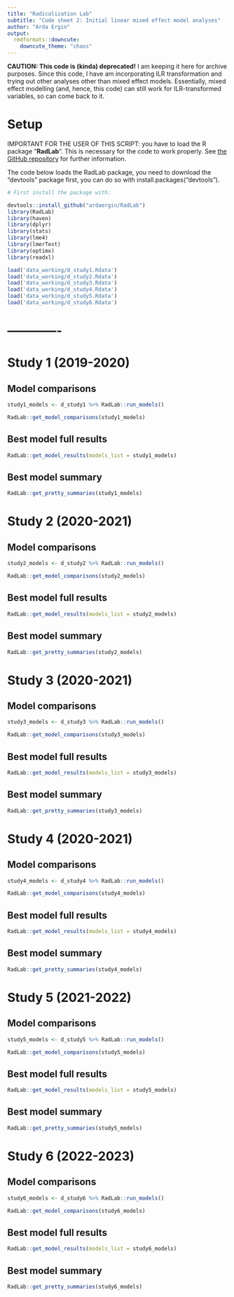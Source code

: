 ```yaml
---
title: "Radicalization Lab"
subtitle: "Code sheet 2: Initial linear mixed effect model analyses"
author: "Arda Ergin"
output:
  rmdformats::downcute:
    downcute_theme: "chaos"
---
```


**CAUTION: This code is (kinda) deprecated!** I am keeping it here for archive purposes. Since this code, I have am incorporating ILR transformation and trying out other analyses other than mixed effect models. Essentially, mixed effect modelling (and, hence, this code) can still work for ILR-transformed variables, so can come back to it.


# Setup
IMPORTANT FOR THE USER OF THIS SCRIPT: you have to load the R package "**RadLab**". This is necessary for the code to work properly. See [the GitHub repository](https://github.com/ardaergin/RadLab) for further information.           

The code below loads the RadLab package, you need to download the "devtools" package first, you can do so with install.packages("devtools").
```r
# First install the package with: 

devtools::install_github("ardaergin/RadLab")
library(RadLab)
library(haven)
library(dplyr)
library(stats)
library(lme4)
library(lmerTest)
library(optimx)
library(readxl)
```

```r
load('data_working/d_study1.Rdata')
load('data_working/d_study2.Rdata')
load('data_working/d_study3.Rdata')
load('data_working/d_study4.Rdata')
load('data_working/d_study5.Rdata')
load('data_working/d_study6.Rdata')
```


# -------------


# Study 1 (2019-2020)

## Model comparisons
```r
study1_models <- d_study1 %>% RadLab::run_models()
```

```r
RadLab::get_model_comparisons(study1_models)
```

## Best model full results
```r
RadLab::get_model_results(models_list = study1_models)
```

## Best model summary
```r
RadLab::get_pretty_summaries(study1_models)
```



# Study 2 (2020-2021)

## Model comparisons
```r
study2_models <- d_study2 %>% RadLab::run_models()
```

```r
RadLab::get_model_comparisons(study2_models)
```

## Best model full results
```r
RadLab::get_model_results(models_list = study2_models)
```

## Best model summary
```r
RadLab::get_pretty_summaries(study2_models)
```



# Study 3 (2020-2021)

## Model comparisons
```r
study3_models <- d_study3 %>% RadLab::run_models()
```

```r
RadLab::get_model_comparisons(study3_models)
```

## Best model full results
```r
RadLab::get_model_results(models_list = study3_models)
```

## Best model summary
```r
RadLab::get_pretty_summaries(study3_models)
```



# Study 4 (2020-2021)

## Model comparisons
```r
study4_models <- d_study4 %>% RadLab::run_models()
```

```r
RadLab::get_model_comparisons(study4_models)
```

## Best model full results
```r
RadLab::get_model_results(models_list = study4_models)
```

## Best model summary
```r
RadLab::get_pretty_summaries(study4_models)
```



# Study 5 (2021-2022)

## Model comparisons
```r
study5_models <- d_study5 %>% RadLab::run_models()
```

```r
RadLab::get_model_comparisons(study5_models)
```

## Best model full results
```r
RadLab::get_model_results(models_list = study5_models)
```

## Best model summary
```r
RadLab::get_pretty_summaries(study5_models)
```



# Study 6 (2022-2023)

## Model comparisons
```r
study6_models <- d_study6 %>% RadLab::run_models()
```

```r
RadLab::get_model_comparisons(study6_models)
```

## Best model full results
```r
RadLab::get_model_results(models_list = study6_models)
```

## Best model summary
```r
RadLab::get_pretty_summaries(study6_models)
```



